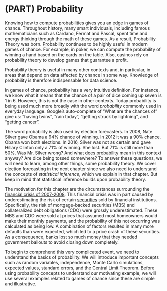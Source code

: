 # (PART) Probability {-}


Knowing how to compute probabilities gives you an edge in games of chance. Throughout history, many smart individuals, including famous mathematicians such as Cardano, Fermat and Pascal, spent time and energy thinking through the math of these games. As a result, Probability Theory was born. Probability  continues to be highly useful in modern games of chance. For example, in poker, we can compute the probability of winning a hand based on the cards on the table. Also, casinos rely on probability theory to develop games that guarantee a profit. 

Probability theory is useful in many other contexts and, in particular, in areas that depend on data affected by chance in some way. Knowledge of probability is therefore indispensable for data science.

In games of chance, probability has a very intuitive definition. For instance, we know what it means that the chance of a pair of dice coming up seven is 1 in 6. However, this is not the case in other contexts. Today probability is being used much more broadly with the word _probability_ commonly used in everyday language. Google's auto-complete of "What are the chances of" give us: "having twins", "rain today", "getting struck by lightning", and "getting cancer". 

The word probability is also used by election forecasters. In 2008, Nate Silver gave Obama a 94% chance of winning. In 2012 it was a 90% chance. Obama won both elections. In 2016, Silver was not as certain and gave Hillary Clinton only a 71% of winning. She lost. But 71% is still more than 50%. Was Mr. Silver wrong? And what does probability mean in this context anyway? Are dice being tossed somewhere? To answer these questions, we will need to learn, among other things, some probability theory. We cover election forecasting in the next chapter since we also need to understand the concepts of _statistical inference_, which we explain in that chapter. But keep in mind that statistical inference builds upon probability theory.

The motivation for this chapter are the circumstances surrounding the [financial crisis of 2007-2008](https://en.wikipedia.org/wiki/Financial_crisis_of_2007%E2%80%9308). This financial crisis was in part caused by underestimating the risk of certain [securities](https://en.wikipedia.org/wiki/Security_(finance)) sold by financial institutions. Specifically, the risk of mortgage-backed securities (MBS) and collateralized debt obligations (CDO) were grossly underestimated. These MBS and CDO were sold at prices that assumed most homeowners would make their monthly payments, and the probability of this not occurring was calculated as being low. A combination of factors resulted in many more defaults than were expected, which led to a price crash of these securities. As a consequence, banks lost so much money that they needed government bailouts to avoid closing down completely.

To begin to comprehend this very complicated event, we need to understand the basics of probability. We will introduce important concepts such as random variables, independence, Monte Carlo simulations, expected values, standard errors, and the Central Limit Theorem. Before using probability concepts to understand our motivating example,  we will use several examples related to games of chance since these are simple and illustrative.

